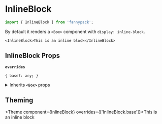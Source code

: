 
# InlineBlock

```js
import { InlineBlock } from 'fannypack';
```

By default it renders a `<Box>` component with `display: inline-block`.

```jsx-live
<InlineBlock>This is an inline block</InlineBlock>
```

## InlineBlock Props

<!-- Automatically generated -->

**`overrides`**

```
{ base?: any; }
```

<details><summary>Inherits <code><strong>&#60;Box&#62;</strong></code> props</summary>

**`use`**

```
string | ComponentClass<any, any> | FunctionComponent<any>
```

**`className`**

```
string
```

**`children`**

```
string | number | boolean | {} | ReactElement<any, string | ((props: any) => ReactElement<any, string | ... | (new (props: any) => Component<any, any, any>)>) | (new (props: any) => Component<any, any, any>)> | ReactNodeArray | ReactPortal | ((props: BoxProps) => ReactNode)
```

**`showBreakpoint`**

```
string
```

**`hiddenBreakpoint`**

```
string
```

**`elementRef`**

```
((instance: any) => void) | RefObject<any>
```

</details>
        

## Theming

<Theme component={InlineBlock} overrides={['InlineBlock.base']}>This is an inline block</Theme>
